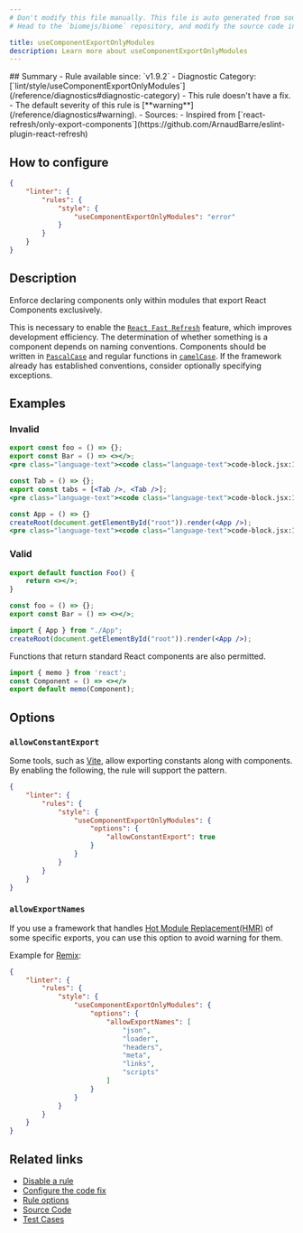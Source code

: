 ```yaml
---
# Don't modify this file manually. This file is auto generated from source, and you will lose your changes next time the website is built.
# Head to the `biomejs/biome` repository, and modify the source code in there.

title: useComponentExportOnlyModules
description: Learn more about useComponentExportOnlyModules
---
```


<Tabs>
<TabItem label="JSX and TSX" icon="seti:javascript">
## Summary
- Rule available since: `v1.9.2`
- Diagnostic Category: [`lint/style/useComponentExportOnlyModules`](/reference/diagnostics#diagnostic-category)
- This rule doesn't have a fix.
- The default severity of this rule is [**warning**](/reference/diagnostics#warning).
- Sources: 
  - Inspired from [`react-refresh/only-export-components`](https://github.com/ArnaudBarre/eslint-plugin-react-refresh)

## How to configure
```json title="biome.json"
{
	"linter": {
		"rules": {
			"style": {
				"useComponentExportOnlyModules": "error"
			}
		}
	}
}

```
## Description
Enforce declaring components only within modules that export React Components exclusively.

This is necessary to enable the [`React Fast Refresh`](https://github.com/facebook/react/tree/main/packages/react-refresh) feature, which improves development efficiency.
The determination of whether something is a component depends on naming conventions.
Components should be written in [`PascalCase`](https://en.wikipedia.org/wiki/Camel_case) and regular functions in [`camelCase`](https://en.wikipedia.org/wiki/Camel_case).
If the framework already has established conventions, consider optionally specifying exceptions.

## Examples

### Invalid

```jsx
export const foo = () => {};
export const Bar = () => <></>;
<pre class="language-text"><code class="language-text">code-block.jsx:1:14 <a href="https://biomejs.dev/linter/rules/use-component-export-only-modules">lint/style/useComponentExportOnlyModules</a> ━━━━━━━━━━━━━━━━━━━━━━━━━━━━━━━━━━━━━━━<br /><br />  <strong><span style="color: Orange;">⚠</span></strong> <span style="color: Orange;">Exporting a non-component with components is not allowed.</span><br />  <br />  <strong><span style="color: Tomato;">&gt;</span></strong> <strong>1 │ </strong>export const foo = () =&gt; &#123;&#125;;<br />   <strong>   │ </strong>             <strong><span style="color: Tomato;">^</span></strong><strong><span style="color: Tomato;">^</span></strong><strong><span style="color: Tomato;">^</span></strong><br />    <strong>2 │ </strong>export const Bar = () =&gt; &lt;&gt;&lt;/&gt;;<br />    <strong>3 │ </strong><br />  <br />  <strong><span style="color: lightgreen;">ℹ</span></strong> <span style="color: lightgreen;"><a href="https://github.com/facebook/react/tree/main/packages/react-refresh">Fast Refresh</a></span><span style="color: lightgreen;"> only works when a file only exports components.</span><br />  <br />  <strong><span style="color: lightgreen;">ℹ</span></strong> <span style="color: lightgreen;">Consider separating non-component exports into a new file.</span><br />  <br />  <strong><span style="color: lightgreen;">ℹ</span></strong> <span style="color: lightgreen;">If it is a component, it may not be following the variable naming conventions.</span><br />  <br /></code></pre>

```

```jsx
const Tab = () => {};
export const tabs = [<Tab />, <Tab />];
<pre class="language-text"><code class="language-text">code-block.jsx:1:7 <a href="https://biomejs.dev/linter/rules/use-component-export-only-modules">lint/style/useComponentExportOnlyModules</a> ━━━━━━━━━━━━━━━━━━━━━━━━━━━━━━━━━━━━━━━━<br /><br />  <strong><span style="color: Orange;">⚠</span></strong> <span style="color: Orange;">Components should be exported.</span><br />  <br />  <strong><span style="color: Tomato;">&gt;</span></strong> <strong>1 │ </strong>const Tab = () =&gt; &#123;&#125;;<br />   <strong>   │ </strong>      <strong><span style="color: Tomato;">^</span></strong><strong><span style="color: Tomato;">^</span></strong><strong><span style="color: Tomato;">^</span></strong><br />    <strong>2 │ </strong>export const tabs = [&lt;Tab /&gt;, &lt;Tab /&gt;];<br />    <strong>3 │ </strong><br />  <br />  <strong><span style="color: lightgreen;">ℹ</span></strong> <span style="color: lightgreen;"><a href="https://github.com/facebook/react/tree/main/packages/react-refresh">Fast Refresh</a></span><span style="color: lightgreen;"> only works when a file only exports components.</span><br />  <br />  <strong><span style="color: lightgreen;">ℹ</span></strong> <span style="color: lightgreen;">Consider separating component exports into a new file.</span><br />  <br />  <strong><span style="color: lightgreen;">ℹ</span></strong> <span style="color: lightgreen;">If it is not a component, it may not be following the variable naming conventions.</span><br />  <br /></code></pre>

```

```jsx
const App = () => {}
createRoot(document.getElementById("root")).render(<App />);
<pre class="language-text"><code class="language-text">code-block.jsx:1:7 <a href="https://biomejs.dev/linter/rules/use-component-export-only-modules">lint/style/useComponentExportOnlyModules</a> ━━━━━━━━━━━━━━━━━━━━━━━━━━━━━━━━━━━━━━━━<br /><br />  <strong><span style="color: Orange;">⚠</span></strong> <span style="color: Orange;">Unexported components are not allowed.</span><br />  <br />  <strong><span style="color: Tomato;">&gt;</span></strong> <strong>1 │ </strong>const App = () =&gt; &#123;&#125;<br />   <strong>   │ </strong>      <strong><span style="color: Tomato;">^</span></strong><strong><span style="color: Tomato;">^</span></strong><strong><span style="color: Tomato;">^</span></strong><br />    <strong>2 │ </strong>createRoot(document.getElementById(&quot;root&quot;)).render(&lt;App /&gt;);<br />    <strong>3 │ </strong><br />  <br />  <strong><span style="color: lightgreen;">ℹ</span></strong> <span style="color: lightgreen;"><a href="https://github.com/facebook/react/tree/main/packages/react-refresh">Fast Refresh</a></span><span style="color: lightgreen;"> only works when a file only exports components.</span><br />  <br />  <strong><span style="color: lightgreen;">ℹ</span></strong> <span style="color: lightgreen;">Consider separating component exports into a new file.</span><br />  <br />  <strong><span style="color: lightgreen;">ℹ</span></strong> <span style="color: lightgreen;">If it is not a component, it may not be following the variable naming conventions.</span><br />  <br /></code></pre>

```

### Valid

```jsx
export default function Foo() {
    return <></>;
}
```

```jsx
const foo = () => {};
export const Bar = () => <></>;
```

```jsx
import { App } from "./App";
createRoot(document.getElementById("root")).render(<App />);
```

Functions that return standard React components are also permitted.

```jsx
import { memo } from 'react';
const Component = () => <></>
export default memo(Component);
```

## Options

### `allowConstantExport`

Some tools, such as [Vite](https://vitejs.dev/), allow exporting constants along with components. By enabling the following, the rule will support the pattern.

```json title='biome.json'
{
	"linter": {
		"rules": {
			"style": {
				"useComponentExportOnlyModules": {
					"options": {
						"allowConstantExport": true
					}
				}
			}
		}
	}
}
```

### `allowExportNames`

If you use a framework that handles [Hot Module Replacement(HMR)](https://remix.run/docs/en/main/discussion/hot-module-replacement) of some specific exports, you can use this option to avoid warning for them.

Example for [Remix](https://remix.run/docs/en/main/discussion/hot-module-replacement#supported-exports):

```json title='biome.json'
{
	"linter": {
		"rules": {
			"style": {
				"useComponentExportOnlyModules": {
					"options": {
						"allowExportNames": [
							"json",
							"loader",
							"headers",
							"meta",
							"links",
							"scripts"
						]
					}
				}
			}
		}
	}
}
```

## Related links

- [Disable a rule](/linter/#disable-a-rule)
- [Configure the code fix](/linter#configure-the-code-fix)
- [Rule options](/linter/#rule-options)
- [Source Code](https://github.com/biomejs/biome/blob/main/crates/biome_js_analyze/src/lint/style/use_component_export_only_modules.rs)
- [Test Cases](https://github.com/biomejs/biome/blob/main/crates/biome_js_analyze/tests/specs/style/useComponentExportOnlyModules)

</TabItem>
</Tabs>

